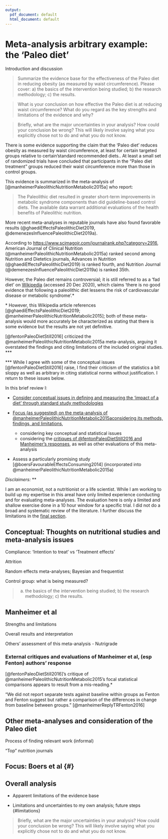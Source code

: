 ```yaml
---
output:
  pdf_document: default
  html_document: default
---
```

# Meta-analysis arbitrary example: the 'Paleo diet' {#paleo-example}

Introduction and discussion

> Summarize the evidence base for the effectiveness of the Paleo diet in reducing obesity (as measured by waist circumference). Please cover: a) the basics of the intervention being studied; b) the research methodology; c) the results.

> What is your conclusion on how effective the Paleo diet is at reducing waist circumference? What do you regard as the key strengths and limitations of the evidence and why?

> Briefly, what are the major uncertainties in your analysis? How could your conclusion be wrong? This will likely involve saying what you explicitly chose not to do and what you do not know.

There is some evidence supporting the claim that the 'Paleo diet' reduces obesity as measured by waist circumference, at least for certain targeted groups relative to certain'standard recommended diets.. At least a small set of randomized trials have concluded that participants in the "Paleo diet treatment" groups reduced their waist circumference more than those in control groups.

This evidence is summarized in the meta-analysis of [@manheimerPaleolithicNutritionMetabolic2015a] who report:

> The Paleolithic diet resulted in greater short-term improvements in metabolic syndrome components than did guideline-based control diets. The available data warrant additional evaluations of the health benefits of Paleolithic nutrition.

More recent meta-analyses in reputable journals have also found favorable results (@ghaediEffectsPaleolithicDiet2019, @demenezesInfluencePaleolithicDiet2019a).
<div class="marginnote">
According to [https://www.scimagojr.com/journalrank.php?category=2916](www.scimagojr.com), American Journal of Clinical Nutrition (@manheimerPaleolithicNutritionMetabolic2015a) ranked second among Nutrition and Dietetics journals, Advances in Nutrition (@ghaediEffectsPaleolithicDiet2019) is ranked fourth, and Nutrition Journal (@demenezesInfluencePaleolithicDiet2019a) is ranked 35th.
</div>
 
However, the Paleo diet remains controversial; it is still referred to as a 'fad diet' on [Wikipedia](https://en.wikipedia.org/wiki/Paleolithic_diet) (accessed 20 Dec 2020), which claims 'there is no good evidence that following a paleolithic diet lessens the risk of cardiovascular disease or metabolic syndrome'.\*  
<div class="marginnote">
\* However, this Wikipedia article references [@ghaediEffectsPaleolithicDiet2019; @manheimerPaleolithicNutritionMetabolic2015]; both of these meta-analysis would more accurately be characterized as stating that there is some evidence but the results are not yet definitive.
</div>

[@fentonPaleoDietStill2016] criticized the @manheimerPaleolithicNutritionMetabolic2015a meta-analysis, arguing it overstated the findings and citing  limitations of the included original studies. \***
<div class="marginnote">
\*** While I agree with some of the conceptual issues [@fentonPaleoDietStill2016] raise, I find their criticism of the statistics a bit sloppy as well as arbitrary in citing statistical norms  without justification.  I return to these issues below.
</div>

In this brief review I:

- [Consider conceptual issues in defining and measuring the 'impact of a diet' through standard study methodologies](#conceptual)

- [Focus (as suggested) on the meta-analysis of @manheimerPaleolithicNutritionMetabolic2015aconsidering its methods, findings, and limitations](), 
  - considering key conceptual and statistical issues
  - considering the [critiques of @fentonPaleoDietStill2016 and Manheimer's responses](#critiques), as well as other evaluations of this meta-analysis

- Assess a particularly promising study [@boersFavourableEffectsConsuming2014] (incorporated into @manheimerPaleolithicNutritionMetabolic2015a)


*Disclaimers:* \*\*

<div class="marginnote">
I am an economist, not a nutritionist or a life scientist. While I am working to build up my expertise in this areaI have only limited experience conducting and for evaluating meta-analyses. The evaluation here is only a limited and shallow exercise done in a 10 hour window for a specific trial. I did not do a broad and systematic review of the literature. I further discuss the limitations in the [final section](#limitations).
</div>


## Conceptual: Thoughts on nutritional studies and meta-analysis issues {#conceptual}

Compliance: 'Intention to treat' vs 'Treatment effects'

Attrition

Random effects meta-analyses; Bayesian and frequentist

Control group: what is being measured?

> a) the basics of the intervention being studied; b) the research methodology; c) the results.

## Manheimer et al {#manheimer}

Strengths and limitations

Overall results and interpretation

Others' assessment of this meta-analysis
- Nutrigrade


### External critiques and evaluations of Manheimer et al, (esp Fenton) authors' response {#critiques}

<!--
### Ghaedi et al meta-analysis
--> 

[@fentonPaleoDietStill2016]'s critique of @manheimerPaleolithicNutritionMetabolic2015's focal statistical comparisons appears to result from a mis-reading.\*<div class="marginnote">
"We did not report separate tests against baseline within groups as Fenton and Fenton suggest but rather a comparison of the differences in change from baseline between groups." [@manheimerReplyTRFenton2016]
</div>
 


## Other meta-analyses and consideration of the Paleo diet

Process of finding relevant work (informal)

"Top" nutrition journals

## Focus: Boers et al {#}


## Overall analysis

- Apparent limitations of the evidence base

- Limitations and uncertainties to my own analysis; future steps {#limitations}

> Briefly, what are the major uncertainties in your analysis? How could your conclusion be wrong? This will likely involve saying what you explicitly chose not to do and what you do not know.
